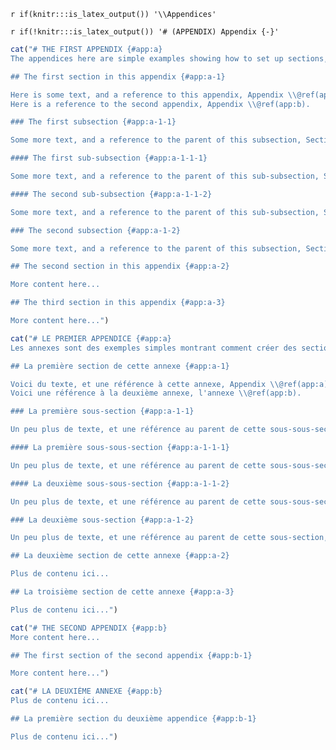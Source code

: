 <!-- The following code should appear at the beginning of the first appendix.
After that, all subsequent sections will be turned into appendices. -->

`r if(knitr:::is_latex_output()) '\\Appendices'`

`r if(!knitr:::is_latex_output()) '# (APPENDIX) Appendix {-}'`

```r
cat("# THE FIRST APPENDIX {#app:a}
The appendices here are simple examples showing how to set up sections, subsections, and sub-subsections withing the appendices. References are also shown here, but can be placed anywhere in the document.

## The first section in this appendix {#app:a-1}

Here is some text, and a reference to this appendix, Appendix \\@ref(app:a).
Here is a reference to the second appendix, Appendix \\@ref(app:b).

### The first subsection {#app:a-1-1}

Some more text, and a reference to the parent of this subsection, Section \\@ref(app:a-1)

#### The first sub-subsection {#app:a-1-1-1}

Some more text, and a reference to the parent of this sub-subsection, Subsection \\@ref(app:a-1)

#### The second sub-subsection {#app:a-1-1-2}

Some more text, and a reference to the parent of this sub-subsection, Subsection \\@ref(app:a-1-1)

### The second subsection {#app:a-1-2}

Some more text, and a reference to the parent of this subsection, Section \\@ref(app:a-1)

## The second section in this appendix {#app:a-2}

More content here...

## The third section in this appendix {#app:a-3}

More content here...")
```
```r
cat("# LE PREMIER APPENDICE {#app:a}
Les annexes sont des exemples simples montrant comment créer des sections, des sous-sections et des sous-sous-sections dans les annexes. Les références sont également indiquées ici, mais peuvent être placées n'importe où dans le document.

## La première section de cette annexe {#app:a-1}

Voici du texte, et une référence à cette annexe, Appendix \\@ref(app:a).
Voici une référence à la deuxième annexe, l'annexe \\@ref(app:b).

### La première sous-section {#app:a-1-1}

Un peu plus de texte, et une référence au parent de cette sous-sous-section, la Sous-section \\@ref(app:a-1)

#### La première sous-sous-section {#app:a-1-1-1}

Un peu plus de texte, et une référence au parent de cette sous-sous-section, la Sous-section \\@ref(app:a-1-1)

#### La deuxième sous-sous-section {#app:a-1-1-2}

Un peu plus de texte, et une référence au parent de cette sous-sous-section, la Sous-section \\@ref(app:a-1-1)

### La deuxième sous-section {#app:a-1-2}

Un peu plus de texte, et une référence au parent de cette sous-section, la section \\@ref(app:a-1)

## La deuxième section de cette annexe {#app:a-2}

Plus de contenu ici...

## La troisième section de cette annexe {#app:a-3}

Plus de contenu ici...")
```

```r
cat("# THE SECOND APPENDIX {#app:b}
More content here...

## The first section of the second appendix {#app:b-1}

More content here...")
```
```r
cat("# LA DEUXIÈME ANNEXE {#app:b}
Plus de contenu ici...

## La première section du deuxième appendice {#app:b-1}

Plus de contenu ici...")
```
